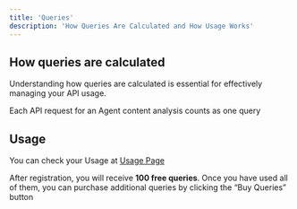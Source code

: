 ```yaml
---
title: 'Queries'
description: 'How Queries Are Calculated and How Usage Works'
---
```


## How queries are calculated
Understanding how queries are calculated is essential for effectively managing your API usage.

<Tip>
Each API request for an Agent content analysis counts as one query
</Tip>

## Usage
You can check your Usage at [Usage Page](https://gardianai.com/dashboard/usage)

After registration, you will receive **100 free queries**. Once you have used all of them, you can purchase additional queries by clicking the “Buy Queries” button